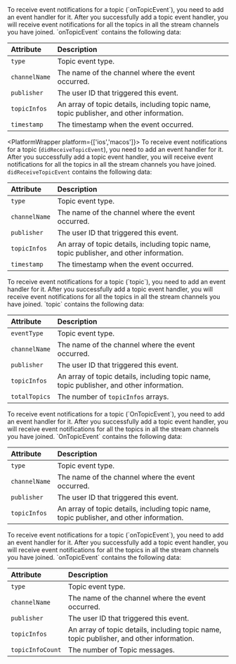 <PlatformWrapper platform='android'>
    To receive event notifications for a topic (`onTopicEvent`), you need to add an event handler for it. After you successfully add a topic event handler, you will receive event notifications for all the topics in all the stream channels you have joined. `onTopicEvent` contains the following data:

|Attribute |Description |
|:---------|:-----------|
|`type` |Topic event type. |
|`channelName` |The name of the channel where the event occurred. |
|`publisher` |The user ID that triggered this event. |
|`topicInfos` |An array of topic details, including topic name, topic publisher, and other information. |
|`timestamp` |The timestamp when the event occurred. |

</PlatformWrapper>

<PlatformWrapper platform={['ios','macos']}>
    To receive event notifications for a topic (`didReceiveTopicEvent`), you need to add an event handler for it. After you successfully add a topic event handler, you will receive event notifications for all the topics in all the stream channels you have joined. `didReceiveTopicEvent` contains the following data:

|Attribute |Description |
|:---------|:-----------|
|`type` |Topic event type. |
|`channelName` |The name of the channel where the event occurred. |
|`publisher` |The user ID that triggered this event. |
|`topicInfos` |An array of topic details, including topic name, topic publisher, and other information. |
|`timestamp` |The timestamp when the event occurred. |

</PlatformWrapper>

<PlatformWrapper platform = 'web'>
    To receive event notifications for a topic (`topic`), you need to add an event handler for it. After you successfully add a topic event handler, you will receive event notifications for all the topics in all the stream channels you have joined. `topic` contains the following data:

|Attribute |Description |
|:---------|:-----------|
|`eventType` |Topic event type. |
|`channelName` |The name of the channel where the event occurred. |
|`publisher` |The user ID that triggered this event. |
|`topicInfos` |An array of topic details, including topic name, topic publisher, and other information. |
|`totalTopics` |The number of `topicInfos` arrays. |

</PlatformWrapper>
<PlatformWrapper platform='unity'>
    To receive event notifications for a topic (`OnTopicEvent`), you need to add an event handler for it. After you successfully add a topic event handler, you will receive event notifications for all the topics in all the stream channels you have joined. `OnTopicEvent` contains the following data:

|Attribute |Description |
|:---------|:-----------|
|`type` |Topic event type. |
|`channelName` |The name of the channel where the event occurred. |
|`publisher` |The user ID that triggered this event. |
|`topicInfos` |An array of topic details, including topic name, topic publisher, and other information. |

</PlatformWrapper>
<PlatformWrapper platform='linux-cpp'>
    To receive event notifications for a topic (`onTopicEvent`), you need to add an event handler for it. After you successfully add a topic event handler, you will receive event notifications for all the topics in all the stream channels you have joined. `onTopicEvent` contains the following data:

|Attribute |Description |
|:---------|:-----------|
|`type` |Topic event type. |
|`channelName` |The name of the channel where the event occurred. |
|`publisher` |The user ID that triggered this event. |
|`topicInfos` |An array of topic details, including topic name, topic publisher, and other information. |
|`topicInfoCount` |The number of Topic messages. |

</PlatformWrapper>